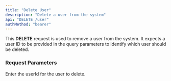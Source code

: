```yaml
---
title: "Delete User"
description: "Delete a user from the system"
api: "DELETE /user"
authMethod: "bearer"
---
```


This **DELETE** request is used to remove a user from the system. It expects a user ID to be provided in the query parameters to identify which user should be deleted.

### Request Parameters

<ParamField query="userId" type="string" required>
  Enter the userId for the user to delete. 
</ParamField>